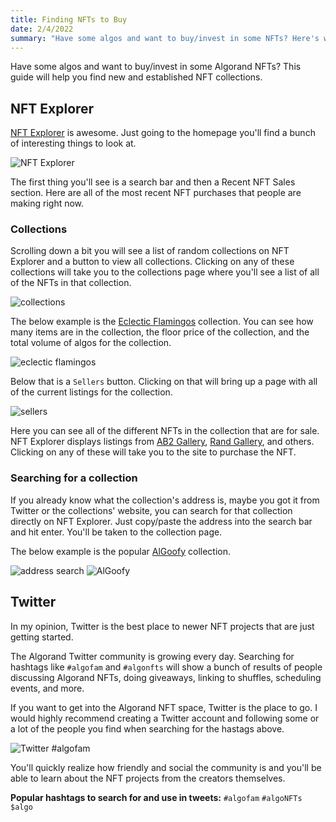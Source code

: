 ```yaml
---
title: Finding NFTs to Buy
date: 2/4/2022
summary: "Have some algos and want to buy/invest in some NFTs? Here's where to go to find new and established NFT collections on the Algorand blockchain."
---
```


Have some algos and want to buy/invest in some Algorand NFTs? This guide will help you find new and established NFT collections.

## NFT Explorer

[NFT Explorer](https://www.nftexplorer.app) is awesome. Just going to the homepage you'll find a bunch of interesting things to look at.

![NFT Explorer](/uploads/finding-nfts-to-buy/nft-explorer-home.png)

The first thing you'll see is a search bar and then a Recent NFT Sales section. Here are all of the most recent NFT purchases that people are making right now. 

### Collections

Scrolling down a bit you will see a list of random collections on NFT Explorer and a button to view all collections. Clicking on any of these collections will take you to the collections page where you'll see a list of all of the NFTs in that collection.

![collections](/uploads/finding-nfts-to-buy/collections.png)

The below example is the [Eclectic Flamingos](https://www.nftexplorer.app/collection/eclectic-flamingos) collection. You can see how many items are in the collection, the floor price of the collection, and the total volume of algos for the collection.

![eclectic flamingos](/uploads/finding-nfts-to-buy/eclectic-flamingos.png)

Below that is a `Sellers` button. Clicking on that will bring up a page with all of the current listings for the collection. 

![sellers](/uploads/finding-nfts-to-buy/sellers.png)

Here you can see all of the different NFTs in the collection that are for sale. NFT Explorer displays listings from [AB2 Gallery](https://ab2.gallery), [Rand Gallery](https://www.randgallery.com/), and others. Clicking on any of these will take you to the site to purchase the NFT.

### Searching for a collection

If you already know what the collection's address is, maybe you got it from Twitter or the collections' website, you can search for that collection directly on NFT Explorer. Just copy/paste the address into the search bar and hit enter. You'll be taken to the collection page.

The below example is the popular [AlGoofy](https://twitter.com/GoofyAlgo) collection.

![address search](/uploads/finding-nfts-to-buy/address-search.png)
![AlGoofy](/uploads/finding-nfts-to-buy/algoofy.png)

## Twitter

In my opinion, Twitter is the best place to newer NFT projects that are just getting started. 

The Algorand Twitter community is growing every day. Searching for hashtags like `#algofam` and `#algonfts` will show a bunch of results of people discussing Algorand NFTs, doing giveaways, linking to shuffles, scheduling events, and more.

If you want to get into the Algorand NFT space, Twitter is the place to go. I would highly recommend creating a Twitter account and following some or a lot of the people you find when searching for the hastags above. 

![Twitter #algofam](/uploads/finding-nfts-to-buy/twitter.png)

You'll quickly realize how friendly and social the community is and you'll be able to learn about the NFT projects from the creators themselves.

**Popular hashtags to search for and use in tweets:** `#algofam` `#algoNFTs` `$algo` 

